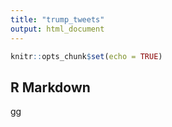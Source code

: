 ```yaml
---
title: "trump_tweets"
output: html_document
---
```


```r
knitr::opts_chunk$set(echo = TRUE)
```

## R Markdown

gg